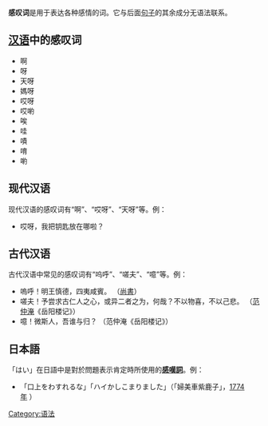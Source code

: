 '''感叹词'''是用于表达各种感情的词。它与后面[[句子|句子]]的其余成分无语法联系。

== [[汉语|汉语]]中的感叹词 ==
* 啊
* 呀
*天呀
*媽呀
* 哎呀
*哎喲
*唉
*哇
*嘖
*唷
*喲

== 现代汉语 ==
现代汉语的感叹词有“啊”、“哎呀”、“天呀”等。例：
* 哎呀，我把钥匙放在哪啦？ 

== 古代汉语 ==
古代汉语中常见的感叹词有“呜呼”、“嗟夫”、“噫”等。例：
* 嗚呼！明王慎德，四夷咸賓。 （[[尚書|尚書]]）
* 嗟夫！予尝求古仁人之心，或异二者之为，何哉？不以物喜，不以己悲。 （[[范仲淹|范仲淹]]《岳阳楼记》）
* 噫！微斯人，吾谁与归？ （范仲淹《岳阳楼记》）

== 日本語 ==
「はい」在日語中是對於問題表示肯定時所使用的[[感叹词|'''感嘆詞''']]。例：
* 「口上をわすれるな」「ハイかしこまりました」（「婦美車紫鹿子」，[[1774年|1774年]] ）
{{漢語語法概念}}
{{lexical categories|state=collapsed}}

{{Authority control}}
[[Category:语法|Category:语法]]